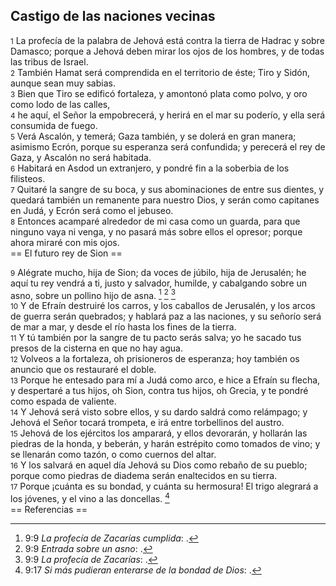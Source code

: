 == Castigo de las naciones vecinas ==

{{anchor|1}} <small>1</small> La profecía de la palabra de Jehová está contra la tierra de Hadrac y sobre Damasco; porque a Jehová deben mirar los ojos de los hombres, y de todas las tribus de Israel.<br>
{{anchor|2}} <small>2</small> También Hamat será comprendida en el territorio de éste; Tiro y Sidón, aunque sean muy sabias.<br>
{{anchor|3}} <small>3</small> Bien que Tiro se edificó fortaleza, y amontonó plata como polvo, y oro como lodo de las calles,<br>
{{anchor|4}} <small>4</small> he aquí, el Señor la empobrecerá, y herirá en el mar su poderío, y ella será consumida de fuego.<br>
{{anchor|5}} <small>5</small> Verá Ascalón, y temerá; Gaza también, y se dolerá en gran manera; asimismo Ecrón, porque su esperanza será confundida; y perecerá el rey de Gaza, y Ascalón no será habitada.<br>
{{anchor|6}} <small>6</small> Habitará en Asdod un extranjero, y pondré fin a la soberbia de los filisteos.<br>
{{anchor|7}} <small>7</small> Quitaré la sangre de su boca, y sus abominaciones de entre sus dientes, y quedará también un remanente para nuestro Dios, y serán como capitanes en Judá, y Ecrón será como el jebuseo.<br>
{{anchor|8}} <small>8</small> Entonces acamparé alrededor de mi casa como un guarda, para que ninguno vaya ni venga, y no pasará más sobre ellos el opresor; porque ahora miraré con mis ojos.<br>
== El futuro rey de Sion ==

{{anchor|9}} <small>9</small> Alégrate mucho, hija de Sion; da voces de júbilo, hija de Jerusalén; he aquí tu rey vendrá a ti, justo y salvador, humilde, y cabalgando sobre un asno, sobre un pollino hijo de asna. <ref>9:9 ''La profecía de Zacarías cumplida'': {{lib|LU|172|5|8}}.</ref> <ref>9:9 ''Entrada sobre un asno'': {{lib|LU|172|3|4}}.</ref> <ref>9:9 ''La profecía de Zacarías'': {{lib|LU|172|5|5}}.</ref><br>
{{anchor|10}} <small>10</small> Y de Efraín destruiré los carros, y los caballos de Jerusalén, y los arcos de guerra serán quebrados; y hablará paz a las naciones, y su señorío será de mar a mar, y desde el río hasta los fines de la tierra.<br>
{{anchor|11}} <small>11</small> Y tú también por la sangre de tu pacto serás salva; yo he sacado tus presos de la cisterna en que no hay agua.<br>
{{anchor|12}} <small>12</small> Volveos a la fortaleza, oh prisioneros de esperanza; hoy también os anuncio que os restauraré el doble.<br>
{{anchor|13}} <small>13</small> Porque he entesado para mí a Judá como arco, e hice a Efraín su flecha, y despertaré a tus hijos, oh Sion, contra tus hijos, oh Grecia, y te pondré como espada de valiente.<br>
{{anchor|14}} <small>14</small> Y Jehová será visto sobre ellos, y su dardo saldrá como relámpago; y Jehová el Señor tocará trompeta, e irá entre torbellinos del austro.<br>
{{anchor|15}} <small>15</small> Jehová de los ejércitos los amparará, y ellos devorarán, y hollarán las piedras de la honda, y beberán, y harán estrépito como tomados de vino; y se llenarán como tazón, o como cuernos del altar.<br>
{{anchor|16}} <small>16</small> Y los salvará en aquel día Jehová su Dios como rebaño de su pueblo; porque como piedras de diadema serán enaltecidos en su tierra.<br>
{{anchor|17}} <small>17</small> Porque ¡cuánta es su bondad, y cuánta su hermosura! El trigo alegrará a los jóvenes, y el vino a las doncellas. <ref>9:17 ''Si más pudieran enterarse de la bondad de Dios'': {{lib|LU|131|10|4}}.</ref><br>
== Referencias ==

<references />
